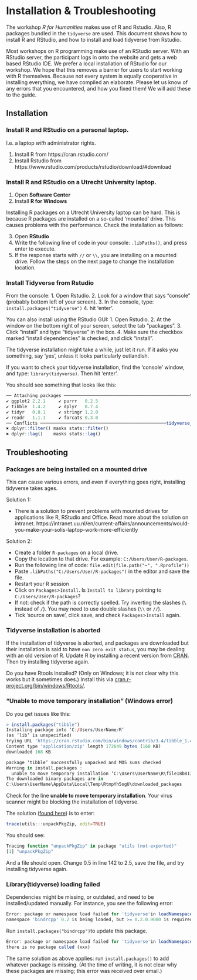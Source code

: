 # Installation & Troubleshooting

The workshop *R for Humanities* makes use of R and Rstudio. 
Also, R packages bundled in the `tidyverse` are used.
This document shows how to install R and RStudio, and how to install and load tidyverse from Rstudio.

Most workshops on R programming make use of an RStudio server.
With an RStudio server, the participant logs in onto the website and gets a web based RStudio IDE.
We prefer a local installation of RStudio for our workshop.
We hope that this removes a barrier for users to start working with R themselves.
Because  not every system is equally cooperative in installing everything, we have compiled an elaborate.
Please let us know of any errors that you encountered, and how you fixed them!
We will add these to the guide.

## Installation

### Install R and RStudio on a personal laptop. 

I.e. a laptop *with* administrator rights.

1. Install R from https://cran.rstudio.com/
2. Install Rstudio from https://www.rstudio.com/products/rstudio/download/#download

### Install R and RStudio on a Utrecht University laptop. 

1. Open **Software Center**
2. Install **R for Windows**

Installing R packages on a Utrecht University laptop can be hard. This is because R packages are installed on a so-called 'mounted' drive. This causes problems with the performance. Check the installation as follows:

3. Open **RStudio**
4. Write the following line of code in your console: `.libPaths()`, and press enter to execute.
5. If the response starts with `//` or `\\`, you are installing on a mounted drive. Follow the steps on the next page to change the installation location.

### Install Tidyverse from Rstudio

From the console:
1. Open Rstudio.
2. Look for a window that says "console" (probably bottom left of your screen). 
3. In the console, type: `install.packages("tidyverse")`
4. hit 'enter'.

You can also install using the RStudio GUI:
1. Open Rstudio.
2. At the window on the bottom right of your screen, select the tab "packages".
3. Click "install" and type "tidyverse" in the box. 
4. Make sure the checkbox marked "install dependencies" is checked, and click "install".

The tidyverse installation might take a while, just let it run. If it asks you something, say 'yes', unless it looks particularly outlandish.

If you want to check your tidyverse installation, find the 'console' window, and type:
`library(tidyverse)`. Then hit 'enter'.
 
You should see something that looks like this:

```r
── Attaching packages ────────────────────────────────────────────────tidyverse 1.2.1 ──
✔ ggplot2 2.2.1     ✔ purrr   0.2.5
✔ tibble  1.4.2     ✔ dplyr   0.7.4
✔ tidyr   0.8.1     ✔ stringr 1.2.0
✔ readr   1.1.1     ✔ forcats 0.3.0
── Conflicts ────────────────────────────────────────────────tidyverse_conflicts() ──
✖ dplyr::filter() masks stats::filter()
✖ dplyr::lag()    masks stats::lag() 
```

## Troubleshooting

### Packages are being installed on a mounted drive

This can cause various errors, and even if everything goes right, installing tidyverse takes ages.

Solution 1: 

- There is a solution to prevent problems with mounted drives for applications like R, RStudio and Office. Read more about the solution on intranet. https://intranet.uu.nl/en/current-affairs/announcements/would-you-make-your-solis-laptop-work-more-efficiently

Solution 2:

- Create a folder `R-packages` on a local drive. 
- Copy the location to that drive. For example: `C:/Users/User/R-packages`.
- Run the following line of code: `file.edit(file.path("~", ".Rprofile"))`
- Paste `.libPaths("C:/Users/User/R-packages")` in the editor and save the file.
- Restart your R session
- Click on `Packages`>`Install`. Is `Install to library` pointing to `C:/Users/User/R-packages`?
- If not: check if the path is correctly spelled. Try inverting the slashes (`\` instead of `/`). You may need to use double slashes (`\\` or `//`).
- Tick 'source on save', click save, and check `Packages`>`Install` again. 

### Tidyverse installation is aborted

If the installation of tidyverse is aborted, and packages are downloaded but their installation is said to have `non zero exit status`, you may be dealing with an old version of R.
Update R by installing a recent version from [CRAN](https://cran.rstudio.com/).
Then try installing tidyverse again.

Do you have Rtools installed?
(Only on Windows; it is not clear why this works but it sometimes does.)
Install this via [cran.r-project.org/bin/windows/Rtools/](https://cran.r-project.org/bin/windows/Rtools/).

### "Unable to move temporary installation" (Windows error)

Do you get issues like this: 

```r
> install.packages("tibble")
Installing package into ‘C:/Users/UserName/R’
(as ‘lib’ is unspecified)
trying URL 'https://cran.rstudio.com/bin/windows/contrib/3.4/tibble_1.4.2.zip'
Content type 'application/zip' length 172649 bytes (168 KB)
downloaded 168 KB

package ‘tibble’ successfully unpacked and MD5 sums checked
Warning in install.packages :
  unable to move temporary installation ‘C:\Users\UserName\R\file18b813387562\tibble’ to ‘C:\Users\UserName\R\tibble’
The downloaded binary packages are in
C:\Users\UserName\AppData\Local\Temp\RtmpYh5ogU\downloaded_packages
```

Check for the line **unable to move temporary installation**. Your virus scanner might be blocking the installation of tidyverse.

The solution ([found here](https://code.adonline.id.au/unable-to-move-temporary-installation-r/)) is to enter:

```r
trace(utils:::unpackPkgZip, edit=TRUE)
```

You should see:

```r
Tracing function "unpackPkgZip" in package "utils (not-exported)"
[1] "unpackPkgZip"
```

And a file should open.
Change 0.5 in line 142 to 2.5, save the file, and try installing tidyverse again.

### Library(tidyverse) loading failed

Dependencies might be missing, or outdated, and need to be installed/updated manually.
For instance, you see the following error:

```r
Error: package or namespace load failed for 'tidyverse'in loadNamespace(...)
namespace 'bindrcpp' 0.2 is being loaded, but >= 0.2.0.9000 is required.
```

Run `install.packages("bindrcpp")`to update this package.

```r
Error: package or namespace load failed for 'tidyverse'in loadNamespace(...)
there is no package called (xxx)
```

The same solution as above applies: run `install.packages()` to add whatever package is missing. (At the time of writing, it is not clear why these packages are missing; this error was received over email.)
